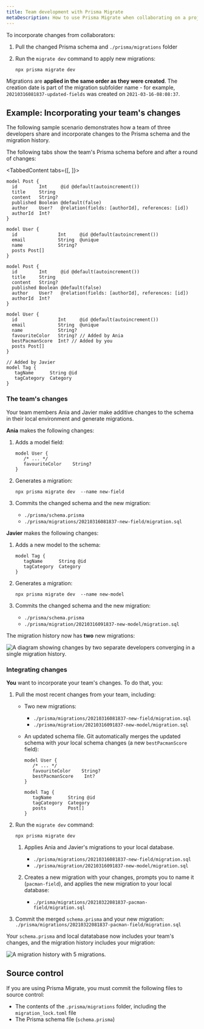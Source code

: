 ```yaml
---
title: Team development with Prisma Migrate
metaDescription: How to use Prisma Migrate when collaborating on a project as a team.
---
```


<TopBlock>

To incorporate changes from collaborators:

1. Pull the changed Prisma schema and `./prisma/migrations` folder
1. Run the `migrate dev` command to apply new migrations:

   ```terminal
   npx prisma migrate dev
   ```

Migrations are **applied in the same order as they were created**. The creation date is part of the migration subfolder name - for example, `20210316081837-updated-fields` was created on `2021-03-16-08:08:37`.

</TopBlock>

## Example: Incorporating your team's changes

The following sample scenario demonstrates how a team of three developers share and incorporate changes to the Prisma schema and the migration history.

The following tabs show the team's Prisma schema before and after a round of changes:

<TabbedContent tabs={[<FileWithIcon text="schema.prisma before" icon="prisma"/>, <FileWithIcon text="schema.prisma after" icon="prisma"/>]}>

<tab>

```prisma
model Post {
  id        Int     @id @default(autoincrement())
  title     String
  content   String?
  published Boolean @default(false)
  author    User?   @relation(fields: [authorId], references: [id])
  authorId  Int?
}

model User {
  id               Int     @id @default(autoincrement())
  email            String  @unique
  name             String?
  posts Post[]
}
```

</tab>

<tab>

```prisma highlight=14,15,19-23;add
model Post {
  id        Int     @id @default(autoincrement())
  title     String
  content   String?
  published Boolean @default(false)
  author    User?   @relation(fields: [authorId], references: [id])
  authorId  Int?
}

model User {
  id               Int     @id @default(autoincrement())
  email            String  @unique
  name             String?
  favouriteColor   String? // Added by Ania
  bestPacmanScore  Int? // Added by you
  posts Post[]
}

// Added by Javier
model Tag {
   tagName      String @id
   tagCategory  Category
}   
```

</tab>
</TabbedContent>

### The team's changes

Your team members Ania and Javier make additive changes to the schema in their local environment and generate migrations.

**Ania** makes the following changes:

1. Adds a model field:

   ```prisma highlight=3;add
   model User {
      /* ... */
      favouriteColor    String?
   }
   ```

1. Generates a migration:

   ```terminal
   npx prisma migrate dev  --name new-field
   ```

1. Commits the changed schema and the new migration:

      * `./prisma/schema.prisma`
      * `./prisma/migrations/20210316081837-new-field/migration.sql`

**Javier** makes the following changes:

1. Adds a new model to the schema:

   ```prisma highlight=1-4;add
   model Tag {
      tagName      String @id
      tagCategory  Category
   }
   ```

1. Generates a migration:

   ```terminal
   npx prisma migrate dev  --name new-model
   ```

1. Commits the changed schema and the new migration:

      * `./prisma/schema.prisma`
      * `./prisma/migration/20210316091837-new-model/migration.sql`


The migration history now has **two** new migrations:

![A diagram showing changes by two separate developers converging in a single migration history.](migrate-team-dev.png)

### Integrating changes

**You** want to incorporate your team's changes. To do that, you:

1. Pull the most recent changes from your team, including:

   * Two new migrations:

      * `./prisma/migrations/20210316081837-new-field/migration.sql`
      * `./prisma/migration/20210316091837-new-model/migration.sql`

   * An updated schema file. Git automatically merges the updated schema with _your_ local schema changes (a new `bestPacmanScore` field):

      ```prisma highlight=3,7-11;add
      model User {
         /* ... */
         favouriteColor    String?
         bestPacmanScore    Int?
      }

      model Tag {
         tagName      String @id
         tagCategory  Category
         posts        Post[]
      }
      ```

1. Run the `migrate dev` command:

   ```terminal
   npx prisma migrate dev
   ```

   1. Applies Ania and Javier's migrations to your local database.

      * `./prisma/migrations/20210316081837-new-field/migration.sql`
      * `./prisma/migration/20210316091837-new-model/migration.sql`

   1. Creates a new migration with your changes, prompts you to name it (`pacman-field`), and applies the new migration to your local database:

       * `./prisma/migrations/20210322081837-pacman-field/migration.sql`

1. Commit the merged `schema.prisma` and your new migration: `./prisma/migrations/20210322081837-pacman-field/migration.sql`

Your `schema.prisma` and local datatabase now includes your team's changes, and the migration history includes your migration:

![A migration history with 5 migrations.](migration-history.png)


## Source control

If you are using Prisma Migrate, you must commit the following files to source control:

* The contents of the `.prisma/migrations` folder, including the `migration_lock.toml` file
* The Prisma schema file (`schema.prisma`)
